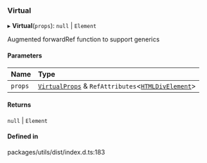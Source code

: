 ### Virtual

▸ **Virtual**(`props`): `null` \| `Element`

Augmented forwardRef function to support generics

#### Parameters

| Name    | Type                                                                                                                                              |
| :------ | :------------------------------------------------------------------------------------------------------------------------------------------------ |
| `props` | [`VirtualProps`](/components/virtual/props.md) & `RefAttributes`\<[`HTMLDivElement`](https://developer.mozilla.org/docs/Web/API/HTMLDivElement)\> |

#### Returns

`null` \| `Element`

#### Defined in

packages/utils/dist/index.d.ts:183

